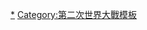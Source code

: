 <noinclude>
{{noteTA
|1=zh-cn:澳大利亚; zh-hk:澳洲; zh-tw:澳洲;
}}
</noinclude>{{Campaignbox
|title = [[轴心国在澳大利亚水域的军事活动|轴心国海军袭击澳大利亚]]
|name = Campaignbox 轴心国海军袭击澳大利亚
|listclass = hlist
|battles = 
* [[武装商船|德国武装商船]]
* {{link-en|德国进攻瑙鲁|German attacks on Nauru|瑙鲁}}
* {{link-en|澳大利亚悉尼号与德国鸬鹚号的战斗|Battle between HMAS Sydney and German auxiliary cruiser Kormoran|悉尼号与鸬鹚号}}
* [[達爾文空襲|達爾文]]
* {{link-en|进攻悉尼港|Attack on Sydney Harbour|悉尼港}}
* {{link-en|炮击纽卡斯尔|Shelling of Newcastle}}
* {{link-en|袭击杜琳比号|Attack on the Dureenbee|杜琳比号}}
* {{link-en|炮击格雷戈里港|Shelling of Port Gregory|格雷戈里港}}
* [[人马号医疗船]]
* {{link-en|GP55护航船|Convoy GP55}}
* {{link-en|印度洋突袭 (1944年)|Indian Ocean raid (1944)|印度洋突袭}}
* [[伊号第五百二潜舰|U-862]]
}}<noinclude>
[[Category:軸心國|*]]
[[Category:第二次世界大戰模板]]
</noinclude>